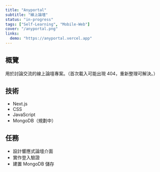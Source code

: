 ```yaml
---
title: "Anyportal"
subtitle: "線上論壇"
status: "in-progress"
tags: ["Self-Learning", "Mobile-Web"]
cover: "/anyportal.png"
links:
  demo: "https://anyportal.vercel.app"
---
```


## 概覽

用於討論交流的線上論壇專案。（首次載入可能出現 404，重新整理可解決。）

## 技術

- Next.js
- CSS
- JavaScript
- MongoDB（規劃中）

## 任務

- 設計響應式論壇介面
- 實作登入驗證
- 建置 MongoDB 儲存
